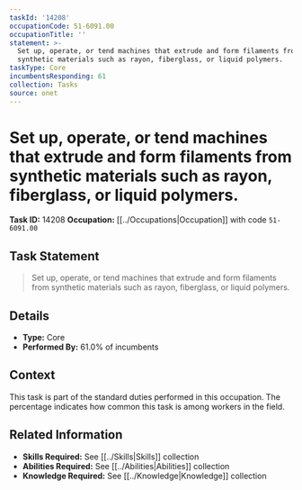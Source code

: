```yaml
---
taskId: '14208'
occupationCode: 51-6091.00
occupationTitle: ''
statement: >-
  Set up, operate, or tend machines that extrude and form filaments from
  synthetic materials such as rayon, fiberglass, or liquid polymers.
taskType: Core
incumbentsResponding: 61
collection: Tasks
source: onet
---
```

# Set up, operate, or tend machines that extrude and form filaments from synthetic materials such as rayon, fiberglass, or liquid polymers.

**Task ID:** 14208
**Occupation:** [[../Occupations|Occupation]] with code `51-6091.00`

## Task Statement

> Set up, operate, or tend machines that extrude and form filaments from synthetic materials such as rayon, fiberglass, or liquid polymers.

## Details

- **Type:** Core
- **Performed By:** 61.0% of incumbents

## Context

This task is part of the standard duties performed in this occupation. The percentage indicates how common this task is among workers in the field.

## Related Information

- **Skills Required:** See [[../Skills|Skills]] collection
- **Abilities Required:** See [[../Abilities|Abilities]] collection
- **Knowledge Required:** See [[../Knowledge|Knowledge]] collection
